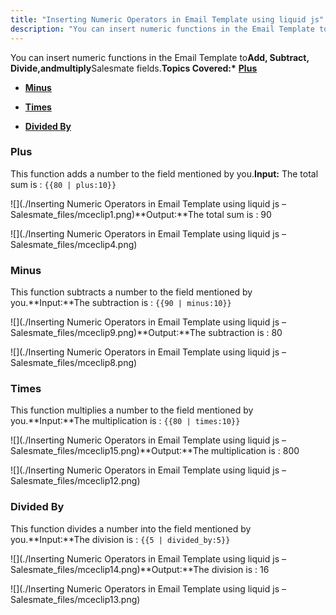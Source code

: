 ```yaml
---
title: "Inserting Numeric Operators in Email Template using liquid js"
description: "You can insert numeric functions in the Email Template to**Add, Subtract, Divide,**and**multiply**Salesmate fields.**Topics Covered:*** [**Plus**](h..."
---
```


You can insert numeric functions in the Email Template to**Add, Subtract, Divide,**and**multiply**Salesmate fields.**Topics Covered:\*** [**Plus**](https://support.salesmate.io/hc/en-us/articles/360054459152-Inserting-Numeric-Operators-in-Email-Template-using-liquid-js#h_01H25TBHK9D0ZSXEZNXECNSWRZ)

- [**Minus**](https://support.salesmate.io/hc/en-us/articles/360054459152-Inserting-Numeric-Operators-in-Email-Template-using-liquid-js#h_01H25TBRJFAACPEPSMK4J9TEJC)

- [**Times**](https://support.salesmate.io/hc/en-us/articles/360054459152-Inserting-Numeric-Operators-in-Email-Template-using-liquid-js#h_01H25TBZHMQXYEXNCGNED6CD76)

- [**Divided By**](https://support.salesmate.io/hc/en-us/articles/360054459152-Inserting-Numeric-Operators-in-Email-Template-using-liquid-js#h_01H25TC93CXDHNAMCQ5X85RVAR)

### Plus

This function adds a number to the field mentioned by you.**Input:** The total sum is : `{{80 | plus:10}}`

![](./Inserting Numeric Operators in Email Template using liquid js – Salesmate_files/mceclip1.png)**Output:**The total sum is : 90

![](./Inserting Numeric Operators in Email Template using liquid js – Salesmate_files/mceclip4.png)

### Minus

This function subtracts a number to the field mentioned by you.**Input:**The subtraction is : `{{90 | minus:10}}`

![](./Inserting Numeric Operators in Email Template using liquid js – Salesmate_files/mceclip9.png)**Output:**The subtraction is : 80

![](./Inserting Numeric Operators in Email Template using liquid js – Salesmate_files/mceclip8.png)

### Times

This function multiplies a number to the field mentioned by you.**Input:**The multiplication is : `{{80 | times:10}}`

![](./Inserting Numeric Operators in Email Template using liquid js – Salesmate_files/mceclip15.png)**Output:**The multiplication is : 800

![](./Inserting Numeric Operators in Email Template using liquid js – Salesmate_files/mceclip12.png)

### Divided By

This function divides a number into the field mentioned by you.**Input:**The division is : `{{5 | divided_by:5}}`

![](./Inserting Numeric Operators in Email Template using liquid js – Salesmate_files/mceclip14.png)**Output:**The division is : 16

![](./Inserting Numeric Operators in Email Template using liquid js – Salesmate_files/mceclip13.png)
